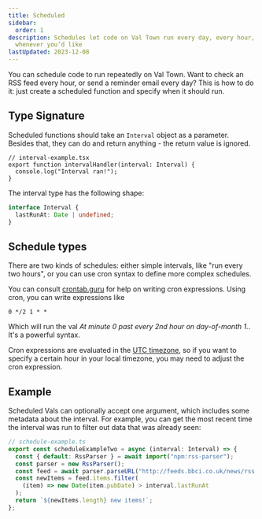 ```yaml
---
title: Scheduled
sidebar:
  order: 1
description: Schedules let code on Val Town run every day, every hour, or
  whenever you’d like
lastUpdated: 2023-12-08
---
```



You can schedule code to run repeatedly on Val Town. Want to check an RSS
feed every hour, or send a reminder email every day? This is how to do it:
just create a scheduled function and specify when it should run.

## Type Signature

Scheduled functions should take an `Interval` object as a parameter. Besides
that, they can do and return anything - the return value is ignored.

```tsx val
// interval-example.tsx
export function intervalHandler(interval: Interval) {
  console.log("Interval ran!");
}
```

The interval type has the following shape:

```ts
interface Interval {
  lastRunAt: Date | undefined;
}
```

## Schedule types

There are two kinds of schedules: either simple intervals, like "run every two hours",
or you can use cron syntax to define more complex schedules.

You can consult [crontab.guru](https://crontab.guru/) for help on writing cron expressions.
Using cron, you can write expressions like

```
0 */2 1 * *
```

Which will run the val _At minute 0 past every 2nd hour on day-of-month 1._. It's a powerful syntax.

Cron expressions are evaluated in the [UTC timezone](https://en.wikipedia.org/wiki/Coordinated_Universal_Time),
so if you want to specify a certain hour in your local timezone, you may need to adjust
the cron expression.

## Example

Scheduled Vals can optionally accept one argument, which includes some metadata
about the interval. For example, you can get the most recent time the interval
was run to filter out data that was already seen:

```ts val
// schedule-example.ts
export const scheduleExampleTwo = async (interval: Interval) => {
  const { default: RssParser } = await import("npm:rss-parser");
  const parser = new RssParser();
  const feed = await parser.parseURL("http://feeds.bbci.co.uk/news/rss.xml");
  const newItems = feed.items.filter(
    (item) => new Date(item.pubDate) > interval.lastRunAt
  );
  return `${newItems.length} new items!`;
};
```

